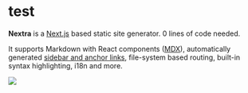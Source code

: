 
# test

**Nextra** is a [Next.js](https://nextjs.org) based static site generator. 0 lines of code needed.

It supports Markdown with React components ([MDX](/mdx)), automatically generated [sidebar and anchor links](/docs/anchors), file-system based routing, built-in syntax highlighting, i18n and more.

<Bleed>
  <Image src="/demo.png" width={2288} height={1974} layout="intrinsic" />
</Bleed>
